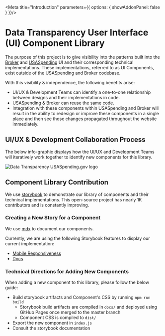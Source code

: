 
<Meta title="Introduction" parameters={{ options: { showAddonPanel: false } }}/>

# Data Transparency User Interface (UI) Component Library
The purpose of this project is to give visibility into the patterns built into the 
[Broker](https://broker.usaspending.gov/) and [USASpending](https://usaspending.gov/) UI and their corresponding technical implementations.
These implementations, referred to as UI Components, exist outside of the USASpending
and Broker codebase.

With this visibility & independence, the following benefits arise:

- UI/UX & Development Teams can identify a one-to-one relationship between designs and their implementations in code.
- USASpending & Broker can reuse the same code.
- Integration with these components within USASpending and Broker will result in the ability to redesign or improve these components
in a single place and then see those changes propagated throughout the website immediately.

## UI/UX & Development Collaboration Process

The below info-graphic displays how the UI/UX and Development Teams will iteratively work together to identify new components for this library.

<img src="./img/ui_ux_approval.png" alt="Data Transparency USASpending.gov logo" />

## Component Library Contribution

We use [storybook](https://github.com/storybookjs/storybook) to demonstrate our library of components and their technical implementations.
This open-source project has nearly 1K contributors and is constantly improving.

### Creating a New Story for a Component

We use [mdx](https://mdxjs.com/advanced/api) to document our components.

Currently, we are using the following Storybook features to display our current implementation:

- [Mobile Responsiveness](https://github.com/storybookjs/storybook/tree/master/addons/viewport)
- [Docs](https://github.com/storybookjs/storybook/tree/master/addons/docs)

### Technical Directions for Adding New Components

When adding a new component to this library, please follow the below guide:
- Build storybook artifacts and Component's CSS by running `npm run build`
    - Storybook build artifacts are compiled in `docs/` and deployed using GitHub Pages once merged to the master branch
    - Component CSS is compiled to `dist/`
- Export the new component in `index.js`
- Consult the storybook documentation